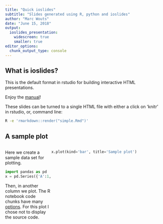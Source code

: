 ```yaml
---
title: "Quick ioslides"
subtitle: "Slides generated using R, python and ioslides"
author: "Marc Wouts"
date: "June 15, 2018"
output:
  ioslides_presentation:
    widescreen: true
    smaller: true
editor_options:
  chunk_output_type: console
---
```


## What is ioslides?

This is the default format in rstudio for building interactive HTML presentations.

Enjoy the [manual](https://rmarkdown.rstudio.com/ioslides_presentation_format.html)!

These slides can be turned to a single HTML file with either a click on 'knitr' in rstudio, or, command line:
```bash
R -e 'rmarkdown::render("simple.Rmd")'
```

## A sample plot

<div style="float: left; width: 30%;">
Here we create a sample data set for plotting.

```python
import pandas as pd
x = pd.Series({'A':1, 'B':3, 'C':2})
```

Then, in another column we plot. The R notebook code chunks have many [options](https://yihui.name/knitr/options/).
For this plot I chose not to display the source code.
</div>

<div style="float: right; width: 70%;">
```python
x.plot(kind='bar', title='Sample plot')
```
<div>
